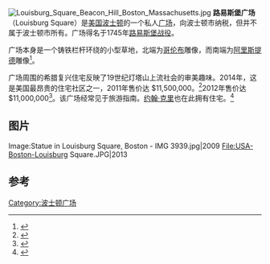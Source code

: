 [[Image:Louisburg_Square_Beacon_Hill_Boston_Massachusetts.jpg|right]]
'''路易斯堡广场'''（Louisburg Square）是[[美国|美国]][[波士顿|波士顿]]的一个私人[[广场|广场]]，向波士顿市纳税，但并不属于波士顿市所有。广场得名于1745年[[路易斯堡战役|路易斯堡战役]]。

广场本身是一个铸铁栏杆环绕的小型草地，北端为[[哥伦布|哥伦布]]雕像，而南端为[[阿里斯提德|阿里斯提德]]雕像<ref name=fodors>{{cite web |url=http://www.fodors.com/world/north-america/usa/massachusetts/boston/review-96346.html |title=Louisburg Square Review |work=Boston Sights |publisher=Fodor's Travel |accessdate=January 5, 2014 |archive-date=2014-01-06 |archive-url=https://web.archive.org/web/20140106031847/http://www.fodors.com/world/north-america/usa/massachusetts/boston/review-96346.html |dead-url=no }}</ref>。

广场周围的希腊复兴住宅反映了19世纪灯塔山上流社会的审美趣味。2014年，这是美国最昂贵的住宅社区之一，2011年售价达 $11,500,000。<ref>{{cite web |url=http://www.zillow.com/homedetails/20-Louisburg-Sq-Boston-MA-02108/59166309_zpid/ |title=20 Louisburg Sq, Boston, MA 02108 |work=Zillow |accessdate=January 5, 2014 |archive-date=2021-03-01 |archive-url=https://web.archive.org/web/20210301041110/https://www.zillow.com/homedetails/20-Louisburg-Sq-Boston-MA-02108/59166309_zpid/ |dead-url=no }}</ref>2012年售价达$11,000,000<ref>{{cite web |url=http://boston.curbed.com/archives/2012/04/another-big-one-3-louisburg-square-trades-for-11m.php |title=$11M for 3 Louisburg Square: Boston's 2nd-Biggest Deal of '12 |author=Tom Acitelli |date=April 17, 2012 |work=Curbed Boston |publisher=Vox Media |accessdate=January 5, 2014 |archive-date=2014-09-04 |archive-url=https://web.archive.org/web/20140904203522/http://boston.curbed.com/archives/2012/04/another-big-one-3-louisburg-square-trades-for-11m.php |dead-url=no }}</ref>。该广场经常见于旅游指南。[[约翰·克里|约翰·克里]]也在此拥有住宅。<ref>{{cite web |url=http://www.boston.com/travel/boston/must_sees_5/ |title=Boston's Modern Must-Sees |work=Boston Visitor's Guide |publisher=Boston Globe |accessdate=January 5, 2014 |archive-date=2014-01-06 |archive-url=https://web.archive.org/web/20140106032838/http://www.boston.com/travel/boston/must_sees_5/ |dead-url=no }}</ref>

== 图片 ==

<gallery>
Image:Statue in Louisburg Square, Boston - IMG 3939.jpg|2009
File:USA-Boston-Louisburg Square.JPG|2013
</gallery>

==参考==
{{Reflist|2}}
{{coord|42|21|27.33|N|71|04|07.82|W|display=title}}

[[Category:波士顿广场|Category:波士顿广场]]